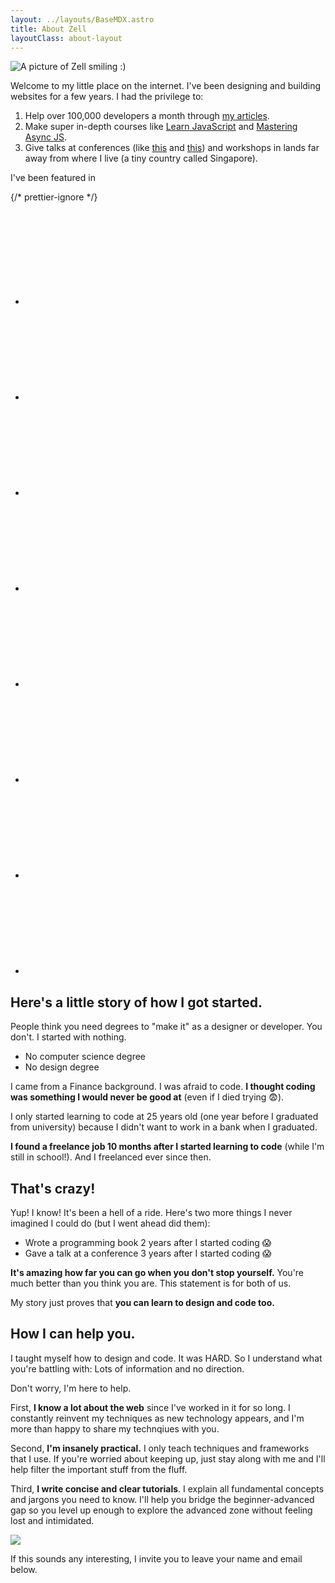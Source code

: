 ```yaml
---
layout: ../layouts/BaseMDX.astro
title: About Zell
layoutClass: about-layout
---
```




<Image
  class="about__headshot"
  src="/assets/zell/zell-profile-pic.jpg"
  alt="A picture of Zell smiling :)"
/>

Welcome to my little place on the internet. I've been designing and building websites for a few years. I had the privilege to:

1. Help over 100,000 developers a month through [my articles](/blog).
2. Make super in-depth courses like [Learn JavaScript](https://learnjavascript.today) and [Mastering Async JS](https://https://magicaldevschool.com/async-js).
3. Give talks at conferences (like [this](https://vimeo.com/194962824) and [this](https://www.youtube.com/watch?v=6fdIva47wZE)) and workshops in lands far away from where I live (a tiny country called Singapore).

<div class='about__featured'>
  <span>I've been featured in</span>

{/* prettier-ignore */}
  <ul class="about-social">
    <li><SVG name='a-list-apart' /></li>
    <li><SVG name='css-tricks' /></li>
    <li><SVG name='smashing-mag' /></li>
    <li><SVG name='sitepoint' /></li>
    <li><SVG name='css-weekly' /></li>
    <li><SVG name='javascript-weekly' /></li>
    <li><SVG name='free-code-camp' /></li>
    <li><SVG name='devto' /></li>
  </ul>
</div>

## Here's a little story of how I got started.

People think you need degrees to "make it" as a designer or developer. You don't. I started with nothing.

- No computer science degree
- No design degree

I came from a Finance background. I was afraid to code. **I thought coding was something I would never be good at** (even if I died trying 😨).

I only started learning to code at 25 years old (one year before I graduated from university) because I didn't want to work in a bank when I graduated.

**I found a freelance job 10 months after I started learning to code** (while I'm still in school!). And I freelanced ever since then.

## That's crazy!

Yup! I know! It's been a hell of a ride. Here's two more things I never imagined I could do (but I went ahead did them):

- Wrote a programming book 2 years after I started coding 😱
- Gave a talk at a conference 3 years after I started coding 😱

**It's amazing how far you can go when you don't stop yourself.** You're much better than you think you are. This statement is for both of us.

My story just proves that **you can learn to design and code too.**

## How I can help you.

I taught myself how to design and code. It was HARD. So I understand what you're battling with: Lots of information and no direction.

Don't worry, I'm here to help.

First, **I know a lot about the web** since I've worked in it for so long. I constantly reinvent my techniques as new technology appears, and I'm more than happy to share my technqiues with you.

Second, **I'm insanely practical.** I only teach techniques and frameworks that I use. If you're worried about keeping up, just stay along with me and I'll help filter the important stuff from the fluff.

Third, **I write concise and clear tutorials**. I explain all fundamental concepts and jargons you need to know. I'll help you bridge the beginner-advanced gap so you level up enough to explore the advanced zone without feeling lost and intimidated.

<Image
  src="/assets/about/tutorials.png"
  caption="I help you bridge the beginner-advanced gap"
/>

If this sounds any interesting, I invite you to leave your name and email below.

<Testimonial name="louis-lazaris" />
<Testimonial name="zoran-jambor" />
